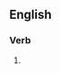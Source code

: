 ==English==

===Verb===
{{head|en|verb form}}

# {{present participle of|bamboozle|lang=en|nocat=1}}